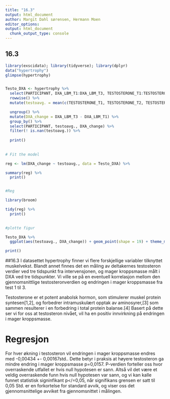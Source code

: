 ```yaml
---
title: "16.3"
output: html_document
author: Margit Dahl sørensen, Hermann Moen 
editor_options: 
output: html_document 
  chunk_output_type: console
---
```

## 16.3 
```r
library(exscidata); library(tidyverse); library(dplyr)
data("hypertrophy")
glimpse(hypertrophy)


Testo_DXA <- hypertrophy %>%
  select(PARTICIPANT, DXA_LBM_T1:DXA_LBM_T3, TESTOSTERONE_T1:TESTOSTERONE_T3) %>%
  rowwise() %>%
  mutate(testoavg. = mean(c(TESTOSTERONE_T1, TESTOSTERONE_T2, TESTOSTERONE_T3), na.rm=TRUE)) %>%

  ungroup() %>%
  mutate(DXA_change = DXA_LBM_T3 - DXA_LBM_T1) %>%
  group_by() %>%
  select(PARTICIPANT, testoavg., DXA_change) %>%
  filter(! is.nan(testoavg.)) %>%
  
  print()
  
  
# Fit the model

reg <- lm(DXA_change ~ testoavg., data = Testo_DXA) %>%

summary(reg) %>%
  print()


#Reg

library(broom) 

tidy(reg) %>%
  print()
 

#plotte figur

Testo_DXA %>%
  ggplot(aes(testoavg., DXA_change)) + geom_point(shape = 19) + theme_minimal() + geom_smooth(method = "lm") + labs(x = "Gjennomsnittlig testosteron", y = "Endring i DXA") 

print()

```

##16.3 
I datasettet hypertrophy finner vi flere forskjellige variabler tilknyttet muskelvekst. Blandt annet finnes det en måling av deltakernes testosteron verdier ved tre tidspunkt fra intervensjonen, og mager kroppsmasse målt i DXA ved tre tidspunkter. Vi ville se på en eventuell korrelasjon mellom den gjennomsnittlige testosteronverdien  og endringen i mager kroppsmasse fra test 1 til 3. 

Testosterone er et potent anabolsk hormon, som stimulerer muskel protein syntesen[1,2], og forbedrer intramuskulært opptak av aminosyrer,[3] som sammen resulterer i en forbedring i total protein balanse.[4] Basert på dette ser vi for oss at testosteron nivået, vil ha en positiv innvirkning på endringen i mager kroppsmasse.  

# Regresjon
For hver økning i testosteron vil endringen i mager kroppsmasse endres med -0,00434 +- 0,00167std.. Dette betyr i praksis at høyere testosteron ga mindre endring i mager kroppsmasse p=0,0157. P-verdien forteller oss hvor overraskende utfallet er hvis null hypotesen er sann. Altså vil det være et veldig overraskende funn hvis null hypotesen var sann, og vi kan kalle funnet statistisk signinfikant p</=0,05, når signifikans grensen er satt til 0,05 Std. er en forkortelse for standard avvik, og viser oss det gjennomsnittelige avviket fra gjennomsnittet i målingen. 
